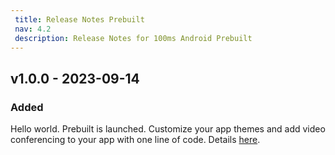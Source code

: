 ```yaml
---
 title: Release Notes Prebuilt
 nav: 4.2
 description: Release Notes for 100ms Android Prebuilt
---
```


## v1.0.0 - 2023-09-14
### Added
Hello world. Prebuilt is launched. Customize your app themes and add video conferencing to your app with one line of code.
Details [here](https://www.100ms.live/docs/javascript/v2/quickstart/prebuilt-quickstart).